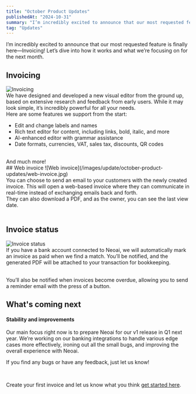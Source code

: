 ```yaml
---
title: "October Product Updates"
publishedAt: "2024-10-31"
summary: "I’m incredibly excited to announce that our most requested feature is finally here—Invoicing!  Let’s dive into how it works and what we’re focusing on for the next month."
tag: "Updates"
---
```


I’m incredibly excited to announce that our most requested feature is finally here—Invoicing!  Let’s dive into how it works and what we’re focusing on for the next month.
<br />

 
## Invoicing
![Invoicing](/images/update/october-product-updates/invoicing.jpg)
<br />
We have designed and developed a new visual editor from the ground up, based on extensive research and feedback from early users. While it may look simple, it’s incredibly powerful for all your needs. 
<br />
Here are some features we support from the start:

- Edit and change labels and names
- Rich text editor for content, including links, bold, italic, and more
- AI-enhanced editor with grammar assistance
- Date formats, currencies, VAT, sales tax, discounts, QR codes

<br />
And much more!

<br />
## Web invoice
![Web invoice](/images/update/october-product-updates/web-invoice.jpg)
<br />
You can choose to send an email to your customers with the newly created invoice. This will open a web-based invoice where they can communicate in real-time instead of exchanging emails back and forth. 
<br />
They can also download a PDF, and as the owner, you can see the last view date.

<br />
<br />

## Invoice status
![Invoice status](/images/update/october-product-updates/invoice-status.png)
<br />
If you have a bank account connected to Neoai, we will automatically mark an invoice as paid when we find a match. You’ll be notified, and the generated PDF will be attached to your transaction for bookkeeping.<br />

<br />
You’ll also be notified when invoices become overdue, allowing you to send a reminder email with the press of a button.
<br />



## What's coming next
 
#### Stability and improvements 
Our main focus right now is to prepare Neoai for our v1 release in Q1 next year. We’re working on our banking integrations to handle various edge cases more effectively, ironing out all the small bugs, and improving the overall experience with Neoai.

If you find any bugs or have any feedback, just let us know!

<br />

Create your first invoice and let us know what you think [get started here](https://app.neoai.khulnasoft.com).
